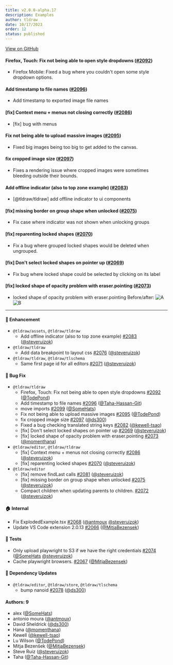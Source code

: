 ```yaml
---
title: v2.0.0-alpha.17
description: Examples
author: tldraw
date: 10/17/2023
order: 12
status: published
---
```


[View on GitHub](https://github.com/tldraw/tldraw/releases/tag/v2.0.0-alpha.17)

#### Firefox, Touch: Fix not being able to open style dropdowns ([#2092](https://github.com/tldraw/tldraw/pull/2092))

- Firefox Mobile: Fixed a bug where you couldn't open some style dropdown options.

#### Add timestamp to file names ([#2096](https://github.com/tldraw/tldraw/pull/2096))

- Add timestamp to exported image file names

#### [fix] Context menu + menus not closing correctly ([#2086](https://github.com/tldraw/tldraw/pull/2086))

- [fix] bug with menus

#### Fix not being able to upload massive images ([#2095](https://github.com/tldraw/tldraw/pull/2095))

- Fixed big images being too big to get added to the canvas.

#### fix cropped image size ([#2097](https://github.com/tldraw/tldraw/pull/2097))

- Fixes a rendering issue where cropped images were sometimes bleeding outside their bounds.

#### Add offline indicator (also to top zone example) ([#2083](https://github.com/tldraw/tldraw/pull/2083))

- [@tldraw/tldraw] add offline indicator to ui components

#### [fix] missing border on group shape when unlocked ([#2075](https://github.com/tldraw/tldraw/pull/2075))

- Fix case where indicator was not shown when unlocking groups

#### [fix] reparenting locked shapes ([#2070](https://github.com/tldraw/tldraw/pull/2070))

- Fix a bug where grouped locked shapes would be deleted when ungrouped.

#### [fix] Don't select locked shapes on pointer up ([#2069](https://github.com/tldraw/tldraw/pull/2069))

- Fix bug where locked shape could be selected by clicking on its label

#### [fix] locked shape of opacity problem with eraser.pointing ([#2073](https://github.com/tldraw/tldraw/pull/2073))

- locked shape of opacity problem with eraser.pointing
  Before/after:
  ![A](https://github.com/tldraw/tldraw/assets/59823089/7483506c-72ac-45cc-93aa-f2a794ea8ff0) ![B](https://github.com/tldraw/tldraw/assets/59823089/ef0f988c-83f5-46a2-b891-0a391bca2f87)

---

#### 🚀 Enhancement

- `@tldraw/assets`, `@tldraw/tldraw`
  - Add offline indicator (also to top zone example) [#2083](https://github.com/tldraw/tldraw/pull/2083) ([@steveruizok](https://github.com/steveruizok))
- `@tldraw/tldraw`
  - Add data breakpoint to layout css [#2076](https://github.com/tldraw/tldraw/pull/2076) ([@steveruizok](https://github.com/steveruizok))
- `@tldraw/tldraw`, `@tldraw/tlschema`
  - Same first page id for all editors [#2071](https://github.com/tldraw/tldraw/pull/2071) ([@steveruizok](https://github.com/steveruizok))

#### 🐛 Bug Fix

- `@tldraw/tldraw`
  - Firefox, Touch: Fix not being able to open style dropdowns [#2092](https://github.com/tldraw/tldraw/pull/2092) ([@TodePond](https://github.com/TodePond))
  - Add timestamp to file names [#2096](https://github.com/tldraw/tldraw/pull/2096) ([@Taha-Hassan-Git](https://github.com/Taha-Hassan-Git))
  - move imports [#2099](https://github.com/tldraw/tldraw/pull/2099) ([@SomeHats](https://github.com/SomeHats))
  - Fix not being able to upload massive images [#2095](https://github.com/tldraw/tldraw/pull/2095) ([@TodePond](https://github.com/TodePond))
  - fix cropped image size [#2097](https://github.com/tldraw/tldraw/pull/2097) ([@ds300](https://github.com/ds300))
  - Fixed a bug checking translated string keys [#2082](https://github.com/tldraw/tldraw/pull/2082) ([@kewell-tsao](https://github.com/kewell-tsao))
  - [fix] Don't select locked shapes on pointer up [#2069](https://github.com/tldraw/tldraw/pull/2069) ([@steveruizok](https://github.com/steveruizok))
  - [fix] locked shape of opacity problem with eraser.pointing [#2073](https://github.com/tldraw/tldraw/pull/2073) ([@momenthana](https://github.com/momenthana))
- `@tldraw/editor`, `@tldraw/tldraw`
  - [fix] Context menu + menus not closing correctly [#2086](https://github.com/tldraw/tldraw/pull/2086) ([@steveruizok](https://github.com/steveruizok))
  - [fix] reparenting locked shapes [#2070](https://github.com/tldraw/tldraw/pull/2070) ([@steveruizok](https://github.com/steveruizok))
- `@tldraw/editor`
  - [fix] remove findLast calls [#2081](https://github.com/tldraw/tldraw/pull/2081) ([@steveruizok](https://github.com/steveruizok))
  - [fix] missing border on group shape when unlocked [#2075](https://github.com/tldraw/tldraw/pull/2075) ([@steveruizok](https://github.com/steveruizok))
  - Compact children when updating parents to children. [#2072](https://github.com/tldraw/tldraw/pull/2072) ([@steveruizok](https://github.com/steveruizok))

#### 🏠 Internal

- Fix ExplodedExample.tsx [#2068](https://github.com/tldraw/tldraw/pull/2068) ([@antmoux](https://github.com/antmoux) [@steveruizok](https://github.com/steveruizok))
- Update VS Code extension 2.0.13 [#2066](https://github.com/tldraw/tldraw/pull/2066) ([@MitjaBezensek](https://github.com/MitjaBezensek))

#### 🧪 Tests

- Only upload playwright to S3 if we have the right credentials [#2074](https://github.com/tldraw/tldraw/pull/2074) ([@SomeHats](https://github.com/SomeHats) [@steveruizok](https://github.com/steveruizok))
- Cache playwright browsers. [#2067](https://github.com/tldraw/tldraw/pull/2067) ([@MitjaBezensek](https://github.com/MitjaBezensek))

#### 🔩 Dependency Updates

- `@tldraw/editor`, `@tldraw/store`, `@tldraw/tlschema`
  - bump nanoid [#2078](https://github.com/tldraw/tldraw/pull/2078) ([@ds300](https://github.com/ds300))

#### Authors: 9

- alex ([@SomeHats](https://github.com/SomeHats))
- antonio moura ([@antmoux](https://github.com/antmoux))
- David Sheldrick ([@ds300](https://github.com/ds300))
- Hana ([@momenthana](https://github.com/momenthana))
- Kewell ([@kewell-tsao](https://github.com/kewell-tsao))
- Lu Wilson ([@TodePond](https://github.com/TodePond))
- Mitja Bezenšek ([@MitjaBezensek](https://github.com/MitjaBezensek))
- Steve Ruiz ([@steveruizok](https://github.com/steveruizok))
- Taha ([@Taha-Hassan-Git](https://github.com/Taha-Hassan-Git))
